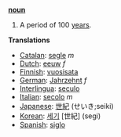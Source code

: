 '''[[noun]]'''

# A period of 100 [[year]]s.

'''Translations'''
*[[Catalan]]: [[segle]] ''m''
*[[Dutch]]: [[eeuw]] ''f''
*[[Finnish]]: [[vuosisata]]
*[[German]]: [[Jahrzehnt]] ''f''
*[[Interlingua]]: [[seculo]]
*[[Italian]]: [[secolo]] ''m''
*[[Japanese]]: [[世紀]] (せいき;seiki)
*[[Korean]]: [[세기]] [世紀] (segi)
*[[Spanish]]: [[siglo]]